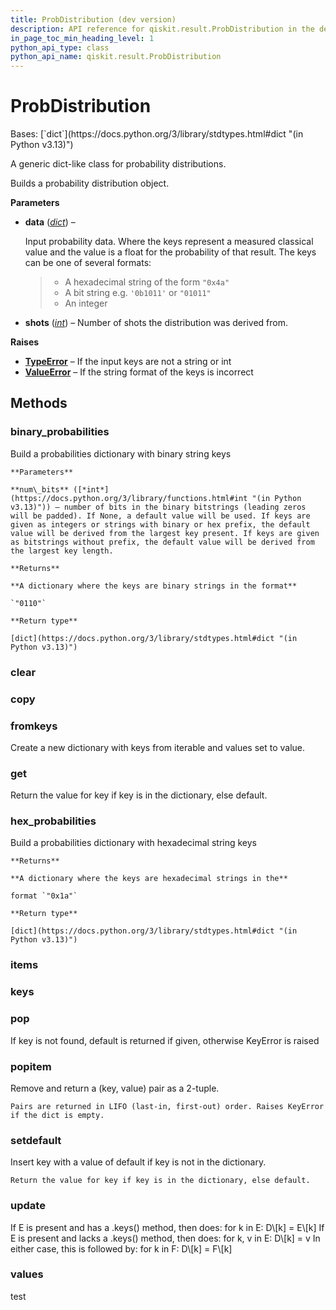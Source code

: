 ```yaml
---
title: ProbDistribution (dev version)
description: API reference for qiskit.result.ProbDistribution in the dev version of qiskit
in_page_toc_min_heading_level: 1
python_api_type: class
python_api_name: qiskit.result.ProbDistribution
---
```


# ProbDistribution

<Class id="qiskit.result.ProbDistribution" isDedicatedPage={true} github="https://github.com/Qiskit/qiskit/tree/stable/1.3/qiskit/result/distributions/probability.py#L23-L100" signature="qiskit.result.ProbDistribution(data, shots=None)" modifiers="class">
  Bases: [`dict`](https://docs.python.org/3/library/stdtypes.html#dict "(in Python v3.13)")

  A generic dict-like class for probability distributions.

  Builds a probability distribution object.

  **Parameters**

  *   **data** ([*dict*](https://docs.python.org/3/library/stdtypes.html#dict "(in Python v3.13)")) –

      Input probability data. Where the keys represent a measured classical value and the value is a float for the probability of that result. The keys can be one of several formats:

      > *   A hexadecimal string of the form `"0x4a"`
      > *   A bit string e.g. `'0b1011'` or `"01011"`
      > *   An integer

  *   **shots** ([*int*](https://docs.python.org/3/library/functions.html#int "(in Python v3.13)")) – Number of shots the distribution was derived from.

  **Raises**

  *   [**TypeError**](https://docs.python.org/3/library/exceptions.html#TypeError "(in Python v3.13)") – If the input keys are not a string or int
  *   [**ValueError**](https://docs.python.org/3/library/exceptions.html#ValueError "(in Python v3.13)") – If the string format of the keys is incorrect

  ## Methods

  ### binary\_probabilities

  <Function id="qiskit.result.ProbDistribution.binary_probabilities" github="https://github.com/Qiskit/qiskit/tree/stable/1.3/qiskit/result/distributions/probability.py#L75-L91" signature="binary_probabilities(num_bits=None)">
    Build a probabilities dictionary with binary string keys

    **Parameters**

    **num\_bits** ([*int*](https://docs.python.org/3/library/functions.html#int "(in Python v3.13)")) – number of bits in the binary bitstrings (leading zeros will be padded). If None, a default value will be used. If keys are given as integers or strings with binary or hex prefix, the default value will be derived from the largest key present. If keys are given as bitstrings without prefix, the default value will be derived from the largest key length.

    **Returns**

    **A dictionary where the keys are binary strings in the format**

    `"0110"`

    **Return type**

    [dict](https://docs.python.org/3/library/stdtypes.html#dict "(in Python v3.13)")
  </Function>

  ### clear

  <Function id="qiskit.result.ProbDistribution.clear" signature="clear() → None.  Remove all items from D." />

  ### copy

  <Function id="qiskit.result.ProbDistribution.copy" signature="copy() → a shallow copy of D" />

  ### fromkeys

  <Function id="qiskit.result.ProbDistribution.fromkeys" signature="fromkeys(value=None, /)">
    Create a new dictionary with keys from iterable and values set to value.
  </Function>

  ### get

  <Function id="qiskit.result.ProbDistribution.get" signature="get(key, default=None, /)">
    Return the value for key if key is in the dictionary, else default.
  </Function>

  ### hex\_probabilities

  <Function id="qiskit.result.ProbDistribution.hex_probabilities" github="https://github.com/Qiskit/qiskit/tree/stable/1.3/qiskit/result/distributions/probability.py#L93-L100" signature="hex_probabilities()">
    Build a probabilities dictionary with hexadecimal string keys

    **Returns**

    **A dictionary where the keys are hexadecimal strings in the**

    format `"0x1a"`

    **Return type**

    [dict](https://docs.python.org/3/library/stdtypes.html#dict "(in Python v3.13)")
  </Function>

  ### items

  <Function id="qiskit.result.ProbDistribution.items" signature="items() → a set-like object providing a view on D's items" />

  ### keys

  <Function id="qiskit.result.ProbDistribution.keys" signature="keys() → a set-like object providing a view on D's keys" />

  ### pop

  <Function id="qiskit.result.ProbDistribution.pop" signature="pop(k[, d]) → v, remove specified key and return the corresponding value.">
    If key is not found, default is returned if given, otherwise KeyError is raised
  </Function>

  ### popitem

  <Function id="qiskit.result.ProbDistribution.popitem" signature="popitem()">
    Remove and return a (key, value) pair as a 2-tuple.

    Pairs are returned in LIFO (last-in, first-out) order. Raises KeyError if the dict is empty.
  </Function>

  ### setdefault

  <Function id="qiskit.result.ProbDistribution.setdefault" signature="setdefault(key, default=None, /)">
    Insert key with a value of default if key is not in the dictionary.

    Return the value for key if key is in the dictionary, else default.
  </Function>

  ### update

  <Function id="qiskit.result.ProbDistribution.update" signature="update([E, ]**F) → None.  Update D from dict/iterable E and F.">
    If E is present and has a .keys() method, then does: for k in E: D\[k] = E\[k] If E is present and lacks a .keys() method, then does: for k, v in E: D\[k] = v In either case, this is followed by: for k in F: D\[k] = F\[k]
  </Function>

  ### values

  <Function id="qiskit.result.ProbDistribution.values" signature="values() → an object providing a view on D's values" />
</Class>

test
